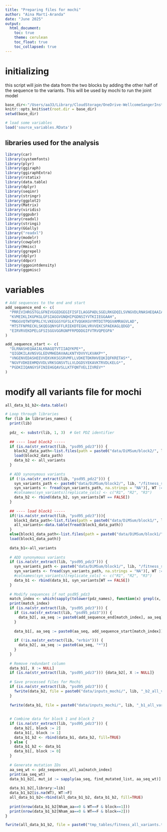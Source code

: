```yaml
---
title: "Preparing files for mochi"
author: "Aina Martí-Aranda"
date: "June 2025"
output:
  html_document:
    toc: true
    theme: cerulean
    toc_float: true
    toc_collapsed: true
---
```


# initializing
this script will join the data from the two blocks by adding the other half of the sequence to the variants. 
This will be used by mochi to run the joint model

```r
base_dir<-"/Users/aa33/Library/CloudStorage/OneDrive-WellcomeSangerInstitute/001-Projects/03-PDZ_Homologs/02-DryLab/001-data_analysis/data_analysis_github/"
knitr::opts_knit$set(root.dir = base_dir)
setwd(base_dir)

# load some variables
load('source_variables.RData')
```

## libraries used for the analysis
```r
library(car)
library(systemfonts)
library(plyr)
library(ggiraph)
library(ggiraphExtra)
library(rstatix)
library(data.table)
library(dplyr)
library(seqinr)
library(stringr)
library(ggplot2)
library(Matrix)
library(viridis)
library(ggpubr)
library(readxl)
library(stringi)
library(GGally)
library("readxl")
library(modelr)
library(cowplot)
library(Hmisc)
library(ggrepel)
library(dplyr) 
library(ddpcr)
library(ggpointdensity)
library(ggpmisc)
```

# variables
```r
# Add sequences to the end and start
add_sequence_end <- c(
  "PRRIVIHRGSTGLGFNIVGGEDGEGIFISFILAGGPADLSGELRKGDQILSVNGVDLRNASHEQAAIALKNAG",
  "KVMEIKLIKGPKGLGFSIAGGVGNQHIPGDNSIYVTKIIEGGAAH",
  "MNGGVQTWTQPRLCYLVKEGGSYGFSLKTVQGKKGVYMTDITPQGVAMRAGVLAD",
  "MTSTFNPRECKLSKQEGQNYGFFLRIEKDTEGHLVRVVEKCSPAEKAGLQDGD",
  "EIRVRVEKDPELGFSISGGVGGRGNPFRPDDDGIFVTRVQPEGPA"
)

add_sequence_start <- c(
  "DLRNASHEQAAIALKNAGQTVTIIAQYKPE*",
  "QIGDKILAVNSVGLEDVMHEDAVAALKNTYDVVYLKVAKP*",
  "VNGENVEDASHEEVVEKVKKSGSRVMFLLVDKETDKRHVEQKIQFKRETAS*",
  "NGVFVDKEEHMQVVDLVRKSGNSVTLLVLDGDSYEKAVKTRVDLKELG*",
  "PGDKIIQANGYSFINIEHGQAVSLLKTFQNTVELIIVREV*"
)
```


# modify all variants file for mochi
```r
all_data_b1_b2<-data.table()

# Loop through libraries
for (lib in libraries_names) {
  print(lib)
  
  pdz_ <- substr(lib, 1, 3)  # Get PDZ identifier
  
  ## ---- load block2 -----
  if (is.na(str_extract(lib, "psd95_pdz3"))) {
    block2_data_path<-list.files(path = paste0("data/DiMSum/block2/", lib), pattern = "_corrected_counts_fitness_replicates\\.RData$", full.names = TRUE)
    load(block2_data_path)
    data_b2 <- all_variants
  }
  
  # ADD synonymous variants
  if (!is.na(str_extract(lib, "psd95_pdz2"))) {
    syn_variants_path <- paste0("data/DiMSum/block2/", lib, "/fitness_synonymous.txt")
    syn_variants <- fread(syn_variants_path, na.strings = "NA")[, WT := ifelse(is.na(WT), FALSE, WT)]
    #colnames(syn_variants)[replicate_cols] <- c("R1", "R2", "R3")
    data_b2 <- rbind(data_b2, syn_variants[WT == FALSE])
  }
  
  ## ---- load block1 -----
  if(!is.na(str_extract(lib, "psd95_pdz3"))){
    block1_data_path<-list.files(path = paste0("data/DiMSum/block1/", lib), pattern = "_corrected_counts_fitness_replicates\\.txt$", full.names = TRUE)
    all_variants<-data.table(fread(block1_data_path))
  }
  else{block1_data_path<-list.files(path = paste0("data/DiMSum/block1/", lib), pattern = "_corrected_counts_fitness_replicates\\.RData$", full.names = TRUE)
  load(block1_data_path)}
  
  data_b1<-all_variants
  
  # ADD synonymous variants
  if (is.na(str_extract(lib, "psd95_pdz3"))) {
    syn_variants_path <- paste0("data/DiMSum/block1/", lib, "/fitness_synonymous.txt")
    syn_variants <- fread(syn_variants_path, na.strings = "NA")[, WT := ifelse(is.na(WT), FALSE, WT)]
    #colnames(syn_variants)[replicate_cols] <- c("R1", "R2", "R3")
    data_b1 <- rbind(data_b1, syn_variants[WT == FALSE])
  }
  
  # Modify sequences if not psd95_pdz3
  match_index <- which(sapply(tolower(pdz_names), function(x) grepl(x, tolower(lib))))
  print(match_index)
  if (is.na(str_extract(lib, "psd95_pdz3"))) {
    if (is.na(str_extract(lib, "psd95_pdz3"))) {
      data_b2[, aa_seq := paste0(add_sequence_end[match_index], aa_seq)]
    }
    
    data_b1[, aa_seq := paste0(aa_seq, add_sequence_start[match_index])]
    
    if (!is.na(str_extract(lib, "erbin"))) {
      data_b2[, aa_seq := paste0(aa_seq, "*")]
    }
  }
  
  # Remove redundant column
  data_b1[, X := NULL]
  if (is.na(str_extract(lib, "psd95_pdz3"))) {data_b2[, X := NULL]}
  
  # Save processed files for Mochi
  if (is.na(str_extract(lib, "psd95_pdz3"))) {
    fwrite(data_b2, file = paste0("data/inputs_mochi/", lib, "_b2_all_variants.txt"))
  }
  
  fwrite(data_b1, file = paste0("data/inputs_mochi/", lib, "_b1_all_variants.txt"))
  
  
  # Combine data for block 1 and block 2
  if (is.na(str_extract(lib, "psd95_pdz3"))) {
    data_b2[, block := 2]
    data_b1[, block := 1]
    data_b1_b2 <- rbind(data_b1, data_b2, fill=TRUE)
  } else {
    data_b1_b2 <- data_b1
    data_b1[, block := 0]
  }
  
  # Generate mutation IDs
  aa_seq_wt <- pdz_sequences_all_aa[match_index]
  print(aa_seq_wt)
  data_b1_b2[, mut_id := sapply(aa_seq, find_mutated_list, aa_seq_wt)]
  
  data_b1_b2[,library:=lib]
  data_b1_b2[is.na(WT), WT:=F]
  all_data_b1_b2<-rbind(all_data_b1_b2, data_b1_b2, fill=TRUE)
  
  print(nrow(data_b1_b2[Nham_aa==0 & WT==F & block==1]))
  print(nrow(data_b1_b2[Nham_aa==0 & WT==F & block==2]))
}

fwrite(all_data_b1_b2, file = paste0("tmp_tables/fitness_all_variants.txt"))
  

```

